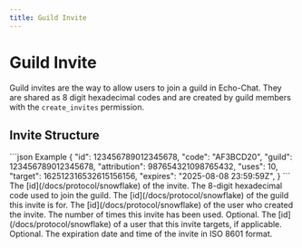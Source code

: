 ```yaml
---
title: Guild Invite
---
```



# Guild Invite

Guild invites are the way to allow users to join a guild in Echo-Chat. They are shared as 8 digit hexadecimal codes and
are created by guild members with the `create_invites` permission.

## Invite Structure

<SchemaExample path="/definitions/guild/invite.json">
```json Example
{
    "id": 123456789012345678,
    "code": "AF3BCD20",
    "guild":  123456789012345678,
    "attribution": 987654321098765432,
    "uses": 10,
    "target": 162512316532615156156,
    "expires": "2025-08-08 23:59:59Z",
}
```
</SchemaExample>

<ParamsList>
    <Param name="id" type="int" required>
        The [id](/docs/protocol/snowflake) of the invite.
    </Param>
    <Param name="code" type="string" required>
        The 8-digit hexadecimal code used to join the guild.
    </Param>
    <Param name="guild" type="int" required>
        The [id](/docs/protocol/snowflake) of the guild this invite is for.
    </Param>
    <Param name="attribution" type="int">
        The [id](/docs/protocol/snowflake) of the user who created the invite.
    </Param>
    <Param name="uses" type="int">
        The number of times this invite has been used.
    </Param>
    <Param name="target" type="int">
        Optional. The [id](/docs/protocol/snowflake) of a user that this invite targets, if applicable.
    </Param>
    <Param name="expires" type="string">
        Optional. The expiration date and time of the invite in ISO 8601 format.
    </Param>
</ParamsList>
